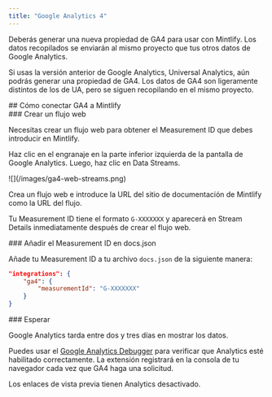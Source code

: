 ```yaml
---
title: "Google Analytics 4"
---
```


Deberás generar una nueva propiedad de <Tooltip tip="Google Analytics 4">GA4</Tooltip> para usar con Mintlify. Los datos recopilados se enviarán al mismo proyecto que tus otros datos de Google Analytics.

Si usas la versión anterior de Google Analytics, Universal Analytics, aún podrás generar una propiedad de <Tooltip tip="Google Analytics 4">GA4</Tooltip>. Los datos de <Tooltip tip="Google Analytics 4">GA4</Tooltip> son ligeramente distintos de los de UA, pero se siguen recopilando en el mismo proyecto.



<div id="how-to-connect-ga4-to-mintlify">
  ## Cómo conectar GA4 a Mintlify
</div>

<div id="create-a-web-stream">
  ### Crear un flujo web
</div>

Necesitas crear un flujo web para obtener el Measurement ID que debes introducir en Mintlify.

Haz clic en el engranaje en la parte inferior izquierda de la pantalla de Google Analytics. Luego, haz clic en Data Streams.

<Frame>![](/images/ga4-web-streams.png)</Frame>

Crea un flujo web e introduce la URL del sitio de documentación de Mintlify como la URL del flujo.

Tu Measurement ID tiene el formato `G-XXXXXXX` y aparecerá en Stream Details inmediatamente después de crear el flujo web.

<div id="put-measurement-id-in-docsjson">
  ### Añadir el Measurement ID en docs.json
</div>

Añade tu Measurement ID a tu archivo `docs.json` de la siguiente manera:

```json docs.json
"integrations": {
    "ga4": {
        "measurementId": "G-XXXXXXX"
    }
}
```

<div id="wait">
  ### Esperar
</div>

Google Analytics tarda entre dos y tres días en mostrar los datos.

Puedes usar el [Google Analytics Debugger](https://chrome.google.com/webstore/detail/google-analytics-debugger/jnkmfdileelhofjcijamephohjechhna?hl=en) para verificar que Analytics esté habilitado correctamente. La extensión registrará en la consola de tu navegador cada vez que GA4 haga una solicitud.

<Note>

Los enlaces de vista previa tienen Analytics desactivado.

</Note>

